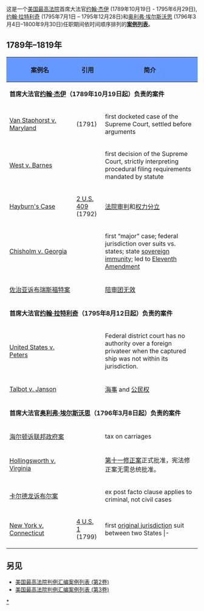 <noinclude>
这是一个[[美国最高法院|美国最高法院]]首席大法官[[约翰·杰伊|约翰·杰伊]] (1789年10月19日 - 1795年6月29日), [[约翰·拉特利奇|约翰·拉特利奇]] (1795年7月1日 – 1795年12月28日)和[[奥利弗·埃尔斯沃思|奥利弗·埃尔斯沃思]] (1796年3月4日–1800年9月30日)任职期间依时间顺序排列的'''[[美国最高法院案例列表|案例列表]]'''。
</noinclude>

<includeonly>
==1789年–1819年==
</includeonly>
{| class="wikitable" style="margin:auto;width:100%"
|-
! style="background:#69f;"|案例名
! style="background:#69f; width:15%;"|引用
! style="background:#69f; width:50%;"|简介
|-
|colspan="3"|'''首席大法官[[约翰·杰伊|约翰·杰伊]]（1789年10月19日起）负责的案件'''
|-
|[[Van_Staphorst_v._Maryland|Van Staphorst v. Maryland]]
| (1791)
| first docketed case of the Supreme Court, settled before arguments
|-
|[[West_v._Barnes|West v. Barnes]]
| {{ussc|2|401|1791}}
| first decision of the Supreme Court, strictly interpreting procedural filing requirements mandated by statute
|-
|[[Hayburn's_Case|Hayburn's Case]]
| [http://press-pubs.uchicago.edu/founders/documents/a3_2_1s31.html 2 U.S. 409] (1792)<!-- link from Founder's Constitution, unavailable on Findlaw -->
| [[法院审判|法院审判]]和[[权力分立|权力分立]]
|-
|[[Chisholm_v._Georgia|Chisholm v. Georgia]]
| {{ussc|2|419|1793}}
| first “major” case; federal jurisdiction over suits vs. states; state [[sovereign_immunity|sovereign immunity]]; led to [[Eleventh_Amendment_to_the_United_States_Constitution|Eleventh Amendment]]
|-
|[[佐治亚诉布瑞斯福特案|佐治亚诉布瑞斯福特案]]
| {{ussc|3|1|1794}}
| [[陪审团无效|陪审团无效]]
|-
|colspan="3"|'''首席大法官[[约翰·拉特利奇|约翰·拉特利奇]]（1795年8月12日起）负责的案件'''
|-
| [[United_States_v._Richard_Peters,_District_Judge|United States v. Peters]]
| {{ussc|3|121|1795}}
| Federal district court has no authority over a foreign privateer when the captured ship was not within its jurisdiction.
|-
| [[Talbot_v._Janson|Talbot v. Janson]]
| {{ussc|3|133|1795}}
| [[海事|海事]] and [[公民权|公民权]]
|-
|colspan="3"|'''首席大法官[[奥利弗·埃尔斯沃思|奥利弗·埃尔斯沃思]]（1796年3月8日起）负责的案件'''
|-
| [[海尔顿诉联邦政府案|海尔顿诉联邦政府案]]
| {{ussc|3|171|1796}}
| tax on carriages
|-
| [[Hollingsworth_v._Virginia|Hollingsworth v. Virginia]]
| {{ussc|3|378|1798}}
| [[美国宪法第十一修正案|第十一修正案]]正式批准，宪法修正案无需总统批准。
|-
| [[卡尔德龙诉布尔案|卡尔德龙诉布尔案]]
| {{ussc|3|386|1798}}
| ex post facto clause applies to criminal, not civil cases
|-
| [[New_York_v._Connecticut|New York v. Connecticut]]
| <span class="plainlinksneverexpand">[[s:New_York_v._Connecticut|4 U.S. 1]]</span> (1799)<!--this case is not available on Findlaw-->
| first [[original_jurisdiction|original jurisdiction]] suit between two States
<noinclude>|-
|}
==另见==
* [[美国最高法院判例汇编案例列表_(第2卷)|美国最高法院判例汇编案例列表 (第2卷)]]
* [[美国最高法院判例汇编案例列表_(第3卷)|美国最高法院判例汇编案例列表 (第3卷)]]
{{SCOTUScaselists}}
[[Category:美国最高法院案例列表|*]]
</noinclude>